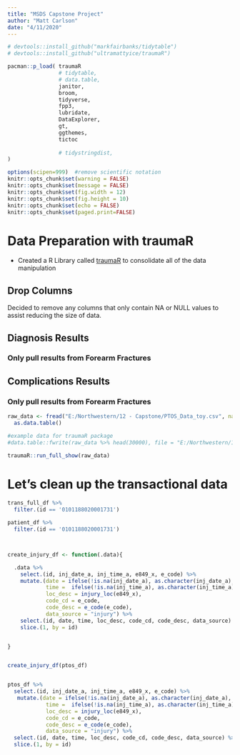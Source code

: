 ```yaml
---
title: "MSDS Capstone Project"
author: "Matt Carlson"
date: "4/11/2020"
---
```


```r

# devtools::install_github("markfairbanks/tidytable")
# devtools::install_github("ultramattyice/traumaR")

pacman::p_load( traumaR
                # tidytable, 
                # data.table, 
                janitor, 
                broom, 
                tidyverse, 
                fpp3, 
                lubridate, 
                DataExplorer, 
                gt, 
                ggthemes,
                tictoc 
                 
                # tidystringdist, 
)

options(scipen=999)  #remove scientific notation
knitr::opts_chunk$set(warning = FALSE)
knitr::opts_chunk$set(message = FALSE)
knitr::opts_chunk$set(fig.width = 12)
knitr::opts_chunk$set(fig.height = 10)
knitr::opts_chunk$set(echo = FALSE)
knitr::opts_chunk$set(paged.print=FALSE)

```

# Data Preparation with traumaR
* Created a R Library called [traumaR](https://github.com/ultramattyice/traumaR) to consolidate all of the data manipulation 


## Drop Columns
Decided to remove any columns that only contain NA or NULL values to assist reducing the size of data. 

## Diagnosis Results
### Only pull results from Forearm Fractures


## Complications Results
### Only pull results from Forearm Fractures


```r

raw_data <- fread("E:/Northwestern/12 - Capstone/PTOS_Data_toy.csv", na.strings = c("<unk>", "", "<n/a>")) %>%  
  as.data.table() 

#example data for traumaR package
#data.table::fwrite(raw_data %>% head(30000), file = "E:/Northwestern/12 - Capstone/PTOS_Toy.csv")

traumaR::run_full_show(raw_data)

```

# Let's clean up the transactional data

```r

trans_full_df %>% 
  filter.(id == '0101188020001731')

patient_df %>% 
  filter.(id == '0101188020001731')



create_injury_df <- function(.data){

  .data %>%
    select.(id, inj_date_a, inj_time_a, e849_x, e_code) %>% 
    mutate.(date = ifelse(!is.na(inj_date_a), as.character(inj_date_a), NULL),
            time =  ifelse(!is.na(inj_time_a), as.character(inj_time_a), NULL),
            loc_desc = injury_loc(e849_x),
            code_cd = e_code,
            code_desc = e_code(e_code),
            data_source = "injury") %>% 
    select.(id, date, time, loc_desc, code_cd, code_desc, data_source) %>% 
    slice.(1, by = id)


}


create_injury_df(ptos_df)


ptos_df %>% 
  select.(id, inj_date_a, inj_time_a, e849_x, e_code) %>% 
   mutate.(date = ifelse(!is.na(inj_date_a), as.character(inj_date_a), NULL),
            time =  ifelse(!is.na(inj_time_a), as.character(inj_time_a), NULL),
            loc_desc = injury_loc(e849_x),
            code_cd = e_code,
            code_desc = e_code(e_code),
            data_source = "injury") %>% 
  select.(id, date, time, loc_desc, code_cd, code_desc, data_source) %>% 
  slice.(1, by = id)

  


```








